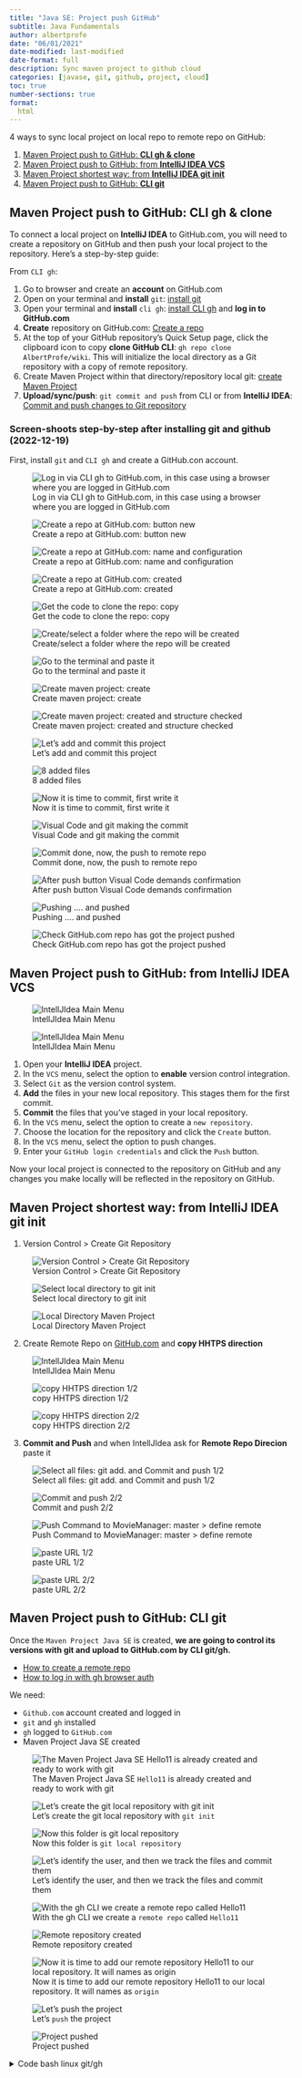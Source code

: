 ```yaml
---
title: "Java SE: Project push GitHub"
subtitle: Java Fundamentals
author: albertprofe
date: "06/01/2021"
date-modified: last-modified
date-format: full
description: Sync maven project to github cloud
categories: [javase, git, github, project, cloud]
toc: true
number-sections: true
format:
  html
---
```


::: {.summary}
4 ways to sync local project on local repo to remote repo on GitHub:

1. [Maven Project push to GitHub: **CLI gh & clone**](/javase/se-concepts-projectgit.qmd#maven-project-push-to-github-cli-gh)
2. [Maven Project push to GitHub: from **IntelliJ IDEA VCS**](/javase/se-concepts-projectgit.qmd#maven-project-push-to-github-from-intellij-idea-vcs)
3. [Maven Project shortest way: from **IntelliJ IDEA git init**](/javase/se-concepts-projectgit.qmd#maven-project-shortest-way-from-intellij-idea-git-init)
4. [Maven Project push to GitHub: **CLI git**](/javase/se-concepts-projectgit.qmd#maven-project-push-to-github-cli-git)
:::


## Maven Project push to GitHub: **CLI gh & clone**

To connect a local project on **IntelliJ IDEA** to GitHub.com, you will need to create a repository on GitHub and then push your local project to the repository. Here's a step-by-step guide:

From ``CLI gh``:

1. Go to browser and create an **account** on GitHub.com
2. Open on your terminal and **install** ``git``: [install git](/devops/devops-vc-git.qmd) 
3. Open your terminal and **install** ``cli gh``: [install CLI gh](/devops/devops-vc-github.qmd#install-cli-gh) and **log in to GitHub.com**
4. **Create** repository on GitHub.com: [Create a repo](https://docs.github.com/en/get-started/quickstart/create-a-repo)
5. At the top of your GitHub repository's Quick Setup page, click the clipboard icon to copy **clone GitHub CLI**: ``gh repo clone AlbertProfe/wiki``. This will initialize the local directory as a Git repository with a copy of remote repository.
6. Create Maven Project within that directory/repository local git: [create Maven Project](/javase/se-concepts-createproject.qmd)
7. **Upload/sync/push**: ``git commit and push`` from CLI or from **IntelliJ IDEA**: [Commit and push changes to Git repository](https://www.jetbrains.com/help/idea/2022.3/commit-and-push-changes.html#commit)

### Screen-shoots step-by-step after installing git and github (2022-12-19)

First, install ``git`` and ``CLI gh`` and create a GitHub.con account.

![Log in via CLI gh to GitHub.com, in this case using a browser where you are logged in GitHub.com](/images/javase/se-projectgit/login_cli_gh_createrepo.png)

![Create a repo at GitHub.com: button new](/images/javase/se-projectgit/newrepo.png)

![Create a repo at GitHub.com: name and configuration](/images/javase/se-projectgit/newrepo2.png)

![Create a repo at GitHub.com: created](/images/javase/se-projectgit/newrepo3.png)

![Get the code to clone the repo: copy](/images/javase/se-projectgit/newrepo4.png)

![Create/select a folder where the repo will be created](/images/javase/se-projectgit/createproject1.png)

![Go to the terminal and paste it](/images/javase/se-projectgit/clone_repo.png)

![Create maven project: create](/images/javase/se-projectgit/createproject2.png)

![Create maven project: created and structure checked](/images/javase/se-projectgit/createproject3.png)

![Let's add and commit this project](/images/javase/se-projectgit/push1.png)

![8 added files](/images/javase/se-projectgit/push2.png)

![Now it is time to commit, first write it](/images/javase/se-projectgit/push3.png)

![Visual Code and git making the commit](/images/javase/se-projectgit/push4.png)

![Commit done, now, the push to remote repo](/images/javase/se-projectgit/push5.png)

![After push button Visual Code demands confirmation](/images/javase/se-projectgit/push6.png)

![Pushing .... and pushed](/images/javase/se-projectgit/push7.png)

![Check GitHub.com repo has got the project pushed](/images/javase/se-projectgit/push8.png)

## Maven Project push to GitHub: from **IntelliJ IDEA VCS**

![IntellJIdea Main Menu](/images/javase/se-projectgit2/maventogit2-1.png)

![IntellJIdea Main Menu](/images/javase/se-projectgit3/mavenToGit3.png)

1. Open your **IntelliJ IDEA** project.
2. In the ``VCS`` menu, select the option to **enable** version control integration.
3. Select ``Git`` as the version control system.
4. **Add** the files in your new local repository. This stages them for the first commit.
5. **Commit** the files that you've staged in your local repository.
6. In the `VCS` menu, select the option to create a ``new repository``.
7. Choose the location for the repository and click the ``Create`` button.
8. In the ``VCS`` menu, select the option to push changes.
9. Enter your ``GitHub login credentials`` and click the ``Push`` button.

Now your local project is connected to the repository on GitHub and any changes you make locally will be reflected in the repository on GitHub.

## Maven Project shortest way: from **IntelliJ IDEA git init**

1. Version Control > Create Git Repository

![Version Control > Create Git Repository](/images/javase/se-projectgit3/mavenToGit1.png)

![Select local directory to git init](/images/javase/se-projectgit3/mavenToGit2.png)

![Local Directory Maven Project](/images/javase/se-projectgit3/mavenToGit5.png)

2. Create Remote Repo on [GitHub.com](https://github.com/AlbertProfe){.external} and **copy HHTPS direction**

![IntellJIdea Main Menu](/images/javase/se-projectgit3/mavenToGit4.png)

![copy HHTPS direction 1/2](/images/javase/se-projectgit3/mavenToGit6.png)

![copy HHTPS direction 2/2](/images/javase/se-projectgit3/mavenToGit7.png)

3. **Commit and Push** and when IntellJIdea ask for **Remote Repo Direcion** paste it

![Select all files: git add. and Commit and push 1/2](/images/javase/se-projectgit3/mavenToGit8.png)

![Commit and push 2/2](/images/javase/se-projectgit3/mavenToGit9.png)

![Push Command to MovieManager: master > define remote](/images/javase/se-projectgit3/mavenToGit10.png)

![paste URL 1/2](/images/javase/se-projectgit3/mavenToGit11.png)

![paste URL 2/2](/images/javase/se-projectgit3/mavenToGit12.png)

## Maven Project push to GitHub: **CLI git**

Once the ``Maven Project Java SE`` is created, **we are going to control its versions with git and upload to GitHub.com by CLI git/gh.**

- [How to create a remote repo](https://cli.github.com/manual/gh_repo_create){.external}
- [How to log in with gh browser auth](https://albertprofe.dev/images/javase/se-projectgit/login_cli_gh_createrepo.png){.external}

We need:

- ``Github.com`` account created and logged in
- ``git`` and ``gh`` installed
- ``gh`` logged to ``GitHub.com``
- Maven Project Java SE created


![The Maven Project Java SE `Hello11` is already created and ready to work with git](/images/javase/mavenGitCLI-gh-1.png)

![Let's create the git local repository with `git init`](/images/javase/mavenGitCLI-gh-2.png)

![Now this folder is `git local repository`](/images/javase/mavenGitCLI-gh-3.png)


![Let's identify the user, and then we track the files and commit them](/images/javase/mavenGitCLI-gh-4.png)

![With the gh CLI we create a `remote repo` called `Hello11`](/images/javase/mavenGitCLI-gh-5.png)

![Remote repository created](/images/javase/mavenGitCLI-gh-6.png)


![Now it is time to add our remote repository Hello11 to our local repository. It will names as `origin`](/images/javase/mavenGitCLI-gh-7.png)

![Let's `push` the project](/images/javase/mavenGitCLI-gh-8.png)

![Project pushed](/images/javase/mavenGitCLI-gh-9.png)


::: {.column-page-right}

<details>
<summary>Code bash linux git/gh</summary>


``` bash

albert@albert-VirtualBox:~/MyProjects/Sandbox/Hello11$ git init
hint: Using 'master' as the name for the initial branch. This default branch name
hint: is subject to change. To configure the initial branch name to use in all
hint: of your new repositories, which will suppress this warning, call:
hint: 
hint: 	git config --global init.defaultBranch <name>
hint: 
hint: Names commonly chosen instead of 'master' are 'main', 'trunk' and
hint: 'development'. The just-created branch can be renamed via this command:
hint: 
hint: 	git branch -m <name>
Initialized empty Git repository in /home/albert/MyProjects/Sandbox/Hello11/.git/
albert@albert-VirtualBox:~/MyProjects/Sandbox/Hello11$ git config user.name "albert"
albert@albert-VirtualBox:~/MyProjects/Sandbox/Hello11$ git config user.email "albertprofe@gmail.com"
albert@albert-VirtualBox:~/MyProjects/Sandbox/Hello11$ git add .
albert@albert-VirtualBox:~/MyProjects/Sandbox/Hello11$ git commit -m "crete project"
[master (root-commit) 4cd7009] crete project
 7 files changed, 171 insertions(+)
 create mode 100644 .gitignore
 create mode 100644 .idea/.gitignore
 create mode 100644 .idea/encodings.xml
 create mode 100644 .idea/misc.xml
 create mode 100644 pom.xml
 create mode 100644 src/main/java/org/example/App.java
 create mode 100644 src/test/java/org/example/AppTest.java
albert@albert-VirtualBox:~/MyProjects/Sandbox/Hello11$ gh repo create hello11 --public
✓ Created repository AlbertProfe/hello11 on GitHub
albert@albert-VirtualBox:~/MyProjects/Sandbox/Hello11$ git remote add origin https://github.com/AlbertProfe/hello11.git
albert@albert-VirtualBox:~/MyProjects/Sandbox/Hello11$ git push -u origin master
Enumerating objects: 19, done.
Counting objects: 100% (19/19), done.
Delta compression using up to 4 threads
Compressing objects: 100% (10/10), done.
Writing objects: 100% (19/19), 2.64 KiB | 675.00 KiB/s, done.
Total 19 (delta 0), reused 0 (delta 0), pack-reused 0
To https://github.com/AlbertProfe/hello11.git
 * [new branch]      master -> master
Branch 'master' set up to track remote branch 'master' from 'origin'.
albert@albert-VirtualBox:~/MyProjects/Sandbox/Hello11$


```


</details>

:::



